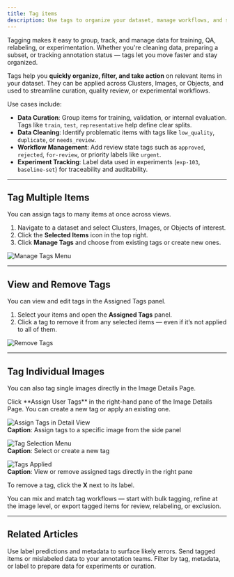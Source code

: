 ```yaml
---
title: Tag items
description: Use tags to organize your dataset, manage workflows, and simplify downstream processes like relabeling or exclusion.
---
```


<Card title="How This Helps" icon="tag">
    Tagging makes it easy to group, track, and manage data for training, QA, relabeling, or experimentation. Whether you're cleaning data, preparing a subset, or tracking annotation status — tags let you move faster and stay organized.
</Card>

Tags help you **quickly organize, filter, and take action** on relevant items in your dataset. They can be applied across Clusters, Images, or Objects, and used to streamline curation, quality review, or experimental workflows.

Use cases include:

- **Data Curation**: Group items for training, validation, or internal evaluation. Tags like `train`, `test`, `representative` help define clear splits.  
- **Data Cleaning**: Identify problematic items with tags like `low_quality`, `duplicate`, or `needs_review`.  
- **Workflow Management**: Add review state tags such as `approved`, `rejected`, `for-review`, or priority labels like `urgent`.  
- **Experiment Tracking**: Label data used in experiments (`exp-103`, `baseline-set`) for traceability and auditability.

---

## Tag Multiple Items

You can assign tags to many items at once across views.

1. Navigate to a dataset and select Clusters, Images, or Objects of interest.
2. Click the **Selected Items** icon in the top right.
3. Click **Manage Tags** and choose from existing tags or create new ones.

![Manage Tags Menu](https://files.readme.io/57df4c0facde9d06e956217764b7438b0cf401e0972bc0d714e61ea98b3db0a8-Screenshot_2025-01-06_at_18.11.29.png)

---

## View and Remove Tags

You can view and edit tags in the Assigned Tags panel.

1. Select your items and open the **Assigned Tags** panel.
2. Click a tag to remove it from any selected items — even if it’s not applied to all of them.

![Remove Tags](https://files.readme.io/358697be707e1404195cef0f2baea9dae19b7c2080094c0bb6c0d49565f3df37-Screenshot_2025-01-06_at_18.11.42.png)

---

## Tag Individual Images

You can also tag single images directly in the Image Details Page.

<Card title="How to Apply Tags to an Image">
Click **Assign User Tags** in the right-hand pane of the Image Details Page. You can create a new tag or apply an existing one.
</Card>

![Assign Tags in Detail View](https://files.readme.io/a594ae0-Screenshot_2024-06-20_at_8.29.18.png)  
 **Caption**: Assign tags to a specific image from the side panel

![Tag Selection Menu](https://files.readme.io/336cd90-Screenshot_2024-06-20_at_8.31.48.png)  
 **Caption**: Select or create a new tag

![Tags Applied](https://files.readme.io/0a46c09-Screenshot_2024-06-20_at_8.32.24.png)  
 **Caption**: View or remove assigned tags directly in the right pane

To remove a tag, click the **X** next to its label.

<Tip>
You can mix and match tag workflows — start with bulk tagging, refine at the image level, or export tagged items for review, relabeling, or exclusion.
</Tip>

---

## Related Articles

<CardGroup cols={3}>
  <Card title="Find Mislabeled Data with Filters" icon="search" href="https://dash.readme.com/project/visual-layer2/v1.0/docs/find-mislabeled-data-using-visual-layer-label-filters">
    Use label predictions and metadata to surface likely errors.
  </Card>
  <Card title="Export Data for Re-Annotation" icon="upload" href="https://dash.readme.com/project/visual-layer2/v1.0/docs/export-data">
    Send tagged items or mislabeled data to your annotation teams.
  </Card>
  <Card title="Data Selection Using Filters" icon="filter" href="https://dash.readme.com/project/visual-layer2/v1.0/docs/data-selection-using-visual-layer">
    Filter by tag, metadata, or label to prepare data for experiments or curation.
  </Card>
</CardGroup>